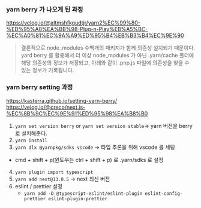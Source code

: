 ### yarn berry 가 나오게 된 과정 
https://velog.io/@altmshfkgudtjr/yarn2%EC%99%80-%ED%95%A8%EA%BB%98-Plug-n-Play%EB%A5%BC-%EC%A0%81%EC%9A%A9%ED%95%B4%EB%B3%B4%EC%9E%90
> 결론적으로 node_modules 수백개의 패키지가 함께 의존성 설치되기 때문이다. yard berry 를 활용해서 더 이상 node_modules 가 아닌 
.yarn/cache 폴더에 해당 의존성의 정보가 저장되고, 아래와 같이 .pnp.js 파일에 의존성을 찾을 수 있는 정보가 기록됩니다.

### yarn berry setting 과정
https://kasterra.github.io/setting-yarn-berry/
https://velog.io/@creco/next.js-%EC%8B%9C%EC%9E%91%ED%95%98%EA%B8%B0

1. `yarn set version berry` or `yarn set version stable`-> yarn 버전을 berry 로 설치해준다.
2. `yarn install` 
3. `yarn dlx @yarnpkg/sdks vscode` -> 타입 추론을 위해 vscode 를 세팅
  - cmd + shift + p(윈도우는 ctrl + shift + p) 로 .yarn/sdks 로 설정
4. `yarn plugin import typescript`
4. `yarn add next@13.0.5` -> next 최신 버전 
5. eslint / prettier 설정
   - `yarn add -D @typescript-eslint/eslint-plugin eslint-config-prettier eslint-plugin-prettier`